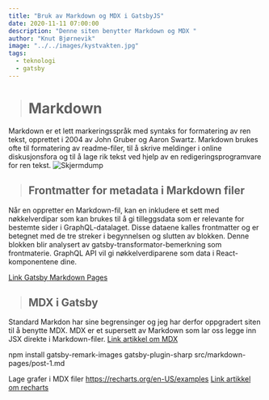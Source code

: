 ```yaml
---
title: "Bruk av Markdown og MDX i GatsbyJS"
date: 2020-11-11 07:00:00
description: "Denne siten benytter Markdown og MDX "
author: "Knut Bjørnevik"
image: "../../images/kystvakten.jpg"
tags:
  - teknologi
  - gatsby
---
```


># Markdown
Markdown er et lett markeringsspråk med syntaks for formatering av ren 
tekst, opprettet i 2004 av John Gruber og Aaron Swartz. Markdown brukes
ofte til formatering av readme-filer, til å skrive meldinger i online 
diskusjonsfora og til å lage rik tekst ved hjelp av en 
redigeringsprogramvare for ren tekst.
![Skjermdump](../../images/markdown-eksempel.jpg)
> ## Frontmatter for metadata i Markdown filer
Når en oppretter en Markdown-fil, kan en inkludere et sett med nøkkelverdipar som kan brukes til å gi tilleggsdata som er relevante for bestemte sider i GraphQL-datalaget. Disse dataene kalles frontmatter og er betegnet med de tre streker i begynnelsen og slutten av blokken. Denne blokken blir analysert av gatsby-transformator-bemerkning som frontmaterie. GraphQL API vil gi nøkkelverdiparene som data i React-komponentene dine.

<a target="_blank" rel="noopener noreferrer" 
href= "https://www.gatsbyjs.com/docs/adding-markdown-pages" > Link Gatsby Markdown Pages</a>


>## MDX i Gatsby
Standard Markdon har sine begrensinger og jeg har derfor oppgradert siten til å benytte MDX. MDX er et supersett av Markdown som lar oss legge inn JSX direkte i Markdown-filer.
<a target="_blank" rel="noopener noreferrer" href= "https://www.digitalocean.com/community/tutorials/gatsbyjs-mdx-in-gatsby" > Link artikkel om MDX </a>

npm install gatsby-remark-images gatsby-plugin-sharp
src/markdown-pages/post-1.md

Lage grafer i MDX filer https://recharts.org/en-US/examples
<a target="_blank" rel="noopener noreferrer" href= "https://recharts.org/" > Link artikkel om recharts </a>
